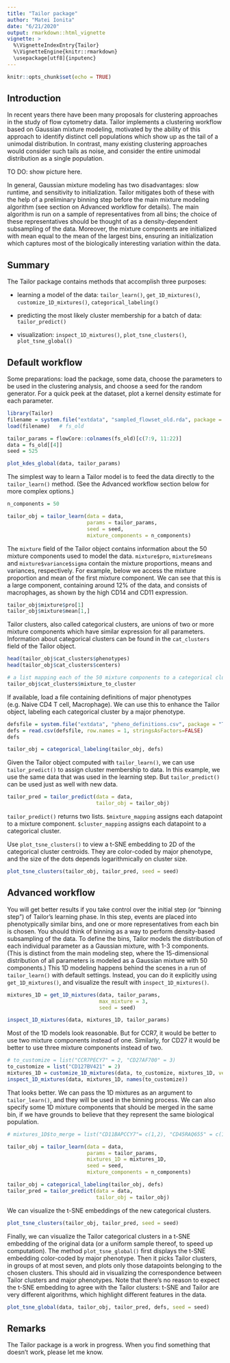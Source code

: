 ---
title: "Tailor package"
author: "Matei Ionita"
date: "6/21/2020"
output: rmarkdown::html_vignette
vignette: >
  %\VignetteIndexEntry{Tailor}
  %\VignetteEngine{knitr::rmarkdown}
  \usepackage[utf8]{inputenc}
---

```{r setup, include=FALSE}
knitr::opts_chunk$set(echo = TRUE)
```


## Introduction

In recent years there have been many proposals for clustering approaches in the study of flow cytometry data. Tailor implements a clustering workflow based on Gaussian mixture modeling, motivated by the ability of this approach to identify distinct cell populations which show up as the tail of a unimodal distribution. In contrast, many existing clustering approaches would consider such tails as noise, and consider the entire unimodal distribution as a single population.

TO DO: show picture here.

In general, Gaussian mixture modeling has two disadvantages: slow runtime, and sensitivity to initialization. Tailor mitigates both of these with the help of a preliminary binning step before the main mixture modeling algorithm (see section on Advanced workflow for details). The main algorithm is run on a sample of representatives from all bins; the choice of these representatives should be thought of as a density-dependent subsampling of the data. Moreover, the mixture components are initialized with mean equal to the mean of the largest bins, ensuring an initialization which captures most of the biologically interesting variation within the data.


## Summary
The Tailor package contains methods that accomplish three purposes:

* learning a model of the data: `tailor_learn()`, `get_1D_mixtures()`, `customize_1D_mixtures()`, `categorical_labeling()`

* predicting the most likely cluster membership for a batch of data: `tailor_predict()`

* visualization: `inspect_1D_mixtures()`, `plot_tsne_clusters()`, `plot_tsne_global()`


## Default workflow
Some preparations: load the package, some data, choose the parameters to be used in the clustering analysis, and choose a seed for the random generator. For a quick peek at the dataset, plot a kernel density estimate for each parameter.

```{r preparations, fig.align = "center", fig.width=8, fig.height=5}
library(Tailor)
filename = system.file("extdata", "sampled_flowset_old.rda", package = "Tailor")
load(filename)   # fs_old

tailor_params = flowCore::colnames(fs_old)[c(7:9, 11:22)]
data = fs_old[[4]]
seed = 525

plot_kdes_global(data, tailor_params)
```


The simplest way to learn a Tailor model is to feed the data directly to the `tailor_learn()` method. (See the Advanced workflow section below for more complex options.)

```{r tailor_vanilla}
n_components = 50

tailor_obj = tailor_learn(data = data,
                          params = tailor_params,
                          seed = seed,
                          mixture_components = n_components)
```

The `mixture` field of the Tailor object contains information about the 50 mixture components used to model the data.
`mixture$pro`, `mixture$means` and `mixture$variance$sigma` contain the mixture proportions, means and variances, respectively.
For example, below we access the mixture proportion and mean of the first mixture component. We can see that this is a large component, containing around 12% of the data, and consists of macrophages, as shown by the high CD14 and CD11 expression.

```{r tailor_mixture}
tailor_obj$mixture$pro[1]
tailor_obj$mixture$mean[1,]
```

Tailor clusters, also called categorical clusters, are unions of two or more mixture components which have similar expression for all parameters. Information about categorical clusters can be found in the `cat_clusters` field of the Tailor object.

```{r tailor_categorical}
head(tailor_obj$cat_clusters$phenotypes)
head(tailor_obj$cat_clusters$centers)

# a list mapping each of the 50 mixture components to a categorical cluster
tailor_obj$cat_clusters$mixture_to_cluster
```

If available, load a file containing definitions of major phenotypes (e.g. Naive CD4 T cell, Macrophage). We can use this to enhance the Tailor object, labeling each categorical cluster by a major phenotype.

```{r categorical_labeling}
defsfile = system.file("extdata", "pheno_definitions.csv", package = "Tailor")
defs = read.csv(defsfile, row.names = 1, stringsAsFactors=FALSE)
defs

tailor_obj = categorical_labeling(tailor_obj, defs)
```

Given the Tailor object computed with `tailor_learn()`, we can use `tailor_predict()` to assign cluster membership to data. In this example, we use the same data that was used in the learning step. But `tailor_predict()` can be used just as well with new data.

```{r tailor_predict}
tailor_pred = tailor_predict(data = data,
                             tailor_obj = tailor_obj)
```

`tailor_predict()` returns two lists. `$mixture_mapping` assigns each datapoint to a mixture component. `$cluster_mapping` assigns each datapoint to a categorical cluster.

Use `plot_tsne_clusters()` to view a t-SNE embedding to 2D of the categorical cluster centroids. They are color-coded by major phenotype, and the size of the dots depends logarithmically on cluster size.

```{r tailor_plot_clusters, fig.align= "center", fig.width=6, fig.height=4}
plot_tsne_clusters(tailor_obj, tailor_pred, seed = seed)
```




## Advanced workflow

You will get better results if you take control over the initial step (or "binning step") of Tailor's learning phase.
In this step, events are placed into phenotypically similar bins, and one or more representatives from each bin is chosen. You should think of binning as a way to perform density-based subsampling of the data. To define the bins, Tailor models the distribution of each individual parameter as a Gaussian mixture, with 1-3 components. (This is distinct from the main modeling step, where the 15-dimensional distribution of all parameters is modeled as a Gaussian mixture with 50 components.) This 1D modeling happens behind the scenes in a run of `tailor_learn()` with default settings. Instead, you can do it explicitly using `get_1D_mixtures()`, and visualize the result with `inspect_1D_mixtures()`.

```{r 1D_mixtures, fig.width=8, fig.height=4}
mixtures_1D = get_1D_mixtures(data, tailor_params,
                              max_mixture = 3,
                              seed = seed)

inspect_1D_mixtures(data, mixtures_1D, tailor_params)
```

Most of the 1D models look reasonable. But for CCR7, it would be better to use two mixture components instead of one. Similarly, for CD27 it would be better to use three mixture components instead of two.

```{r customize_1D_mixtures, fig.width=8, fig.height=4}
# to_customize = list("CCR7PECY7" = 2, "CD27AF700" = 3)
to_customize = list("CD127BV421" = 2)
mixtures_1D = customize_1D_mixtures(data, to_customize, mixtures_1D, verbose = TRUE)
inspect_1D_mixtures(data, mixtures_1D, names(to_customize))
```

That looks better.
We can pass the 1D mixtures as an argument to `tailor_learn()`, and they will be used in the binning process. We can also specify some 1D mixture components that should be merged in the same bin, if we have grounds to believe that they represent the same biological population.

```{r learn_advanced}
# mixtures_1D$to_merge = list("CD11BAPCCY7"= c(1,2), "CD45RAQ655" = c(1,2), "CD27AF700" = c(2,3))

tailor_obj = tailor_learn(data = data,
                          params = tailor_params,
                          mixtures_1D = mixtures_1D,
                          seed = seed,
                          mixture_components = n_components)

tailor_obj = categorical_labeling(tailor_obj, defs)
tailor_pred = tailor_predict(data = data,
                             tailor_obj = tailor_obj)
```

We can visualize the t-SNE embeddings of the new categorical clusters.

```{r tailor_plot_clusters_advanced, fig.align= "center", fig.width=6, fig.height=4}
plot_tsne_clusters(tailor_obj, tailor_pred, seed = seed)
```

Finally, we can visualize the Tailor categorical clusters in a t-SNE embedding of the original data (or a uniform sample thereof, to speed up computation). The method `plot_tsne_global()` first displays the t-SNE embedding color-coded by major phenotype. Then it picks Tailor clusters, in groups of at most seven, and plots only those datapoints belonging to the chosen clusters. This should aid in visualizing the correspondence between Tailor clusters and major phenotypes. Note that there's no reason to expect the t-SNE embedding to agree with the Tailor clusters: t-SNE and Tailor are very different algorithms, which highlight different features in the data.

```{r global_tsne, fig.align= "center", fig.width=12, fig.height=8}
plot_tsne_global(data, tailor_obj, tailor_pred, defs, seed = seed)
```

## Remarks

The Tailor package is a work in progress. When you find something that doesn't work, please let me know.

